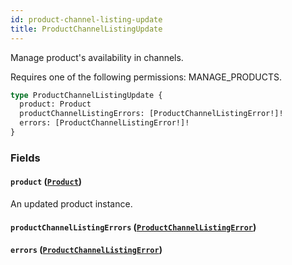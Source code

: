 ```yaml
---
id: product-channel-listing-update
title: ProductChannelListingUpdate
---
```


Manage product's availability in channels.

Requires one of the following permissions: MANAGE_PRODUCTS.

```graphql
type ProductChannelListingUpdate {
  product: Product
  productChannelListingErrors: [ProductChannelListingError!]!
  errors: [ProductChannelListingError!]!
}
```

### Fields

#### `product` ([`Product`](../../../developer/api-reference/objects/product))

An updated product instance.

#### `productChannelListingErrors` ([`ProductChannelListingError`](../../../developer/api-reference/objects/product-channel-listing-error))

#### `errors` ([`ProductChannelListingError`](../../../developer/api-reference/objects/product-channel-listing-error))
